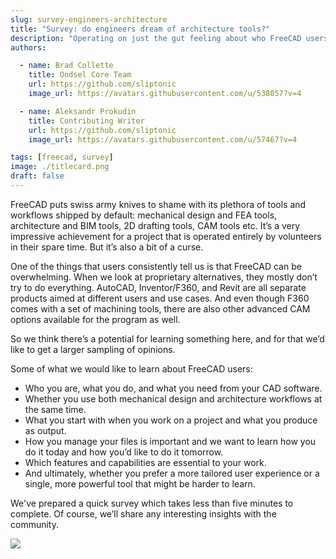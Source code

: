 ```yaml
---
slug: survey-engineers-architecture
title: "Survey: do engineers dream of architecture tools?"
description: "Operating on just the gut feeling about who FreeCAD users are is not nearly sufficient to make good decisions. Let's do a user survey instead."
authors:

  - name: Brad Collette
    title: Ondsel Core Team
    url: https://github.com/sliptonic
    image_url: https://avatars.githubusercontent.com/u/538057?v=4

  - name: Aleksandr Prokudin
    title: Contributing Writer
    url: https://github.com/sliptonic
    image_url: https://avatars.githubusercontent.com/u/57467?v=4

tags: [freecad, survey]
image: ./titlecard.png
draft: false
---
```


FreeCAD puts swiss army knives to shame with its plethora of tools and workflows shipped by default: mechanical design and FEA tools, architecture and BIM tools, 2D drafting tools, CAM tools etc. It’s a very impressive achievement for a project that is operated entirely by volunteers in their spare time. But it’s also a bit of a curse.

<!-- truncate -->

One of the things that users consistently tell us is that FreeCAD can be overwhelming. When we look at proprietary alternatives, they mostly don’t try to do everything. AutoCAD, Inventor/F360, and Revit are all separate products aimed at different users and use cases. And even though F360 comes with a set of machining tools, there are also other advanced CAM options available for the program as well.

So we think there’s a potential for learning something here, and for that we’d like to get a larger sampling of opinions.

Some of what we would like to learn about FreeCAD users:

- Who you are, what you do, and what you need from your CAD software.
- Whether you use both mechanical design and architecture workflows at the same time.
- What you start with when you work on a project and what you produce as output.
- How you manage your files is important and we want to learn how you do it today and how you’d like to do it tomorrow.
- Which features and capabilities are essential to your work.
- And ultimately, whether you prefer a more tailored user experience or a single, more powerful tool that might be harder to learn.

We've prepared a quick survey  which takes less than five minutes to complete. Of course, we’ll share any interesting insights with the community.

<a href="https://forms.gle/DWyeSongxJCGmfQ26"><img src="/img/takesurvey.png"></img></a>
 
